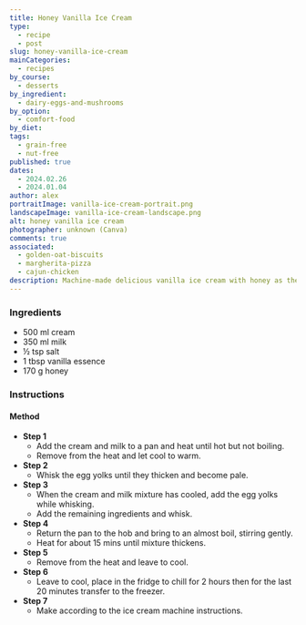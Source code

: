 ```yaml
---
title: Honey Vanilla Ice Cream
type:
  - recipe
  - post
slug: honey-vanilla-ice-cream
mainCategories:
  - recipes
by_course:
  - desserts
by_ingredient:
  - dairy-eggs-and-mushrooms
by_option:
  - comfort-food
by_diet:
tags:
  - grain-free
  - nut-free
published: true
dates:
  - 2024.02.26
  - 2024.01.04
author: alex
portraitImage: vanilla-ice-cream-portrait.png
landscapeImage: vanilla-ice-cream-landscape.png
alt: honey vanilla ice cream
photographer: unknown (Canva)
comments: true
associated:
  - golden-oat-biscuits
  - margherita-pizza
  - cajun-chicken
description: Machine-made delicious vanilla ice cream with honey as the sweetener. Not the cheapest recipe but everyone loved it including a Grandma and a Great Aunt.
---
```


<Ingredients>

### Ingredients

- 500 ml cream
- 350 ml milk
- ½ tsp salt
- 1 tbsp vanilla essence
- 170 g honey

</Ingredients>

<Instructions>

### Instructions

#### Method

- **Step 1**
  - Add the cream and milk to a pan and heat until hot but not boiling.
  - Remove from the heat and let cool to warm.
- **Step 2**
  - Whisk the egg yolks until they thicken and become pale.
- **Step 3**
  - When the cream and milk mixture has cooled, add the egg yolks while whisking.
  - Add the remaining ingredients and whisk.
- **Step 4**
  - Return the pan to the hob and bring to an almost boil, stirring gently.
  - Heat for about 15 mins until mixture thickens.
- **Step 5**
  - Remove from the heat and leave to cool.
- **Step 6**
  - Leave to cool, place in the fridge to chill for 2 hours then for the last 20 minutes transfer to the freezer.
- **Step 7**
  - Make according to the ice cream machine instructions.

</Instructions>
